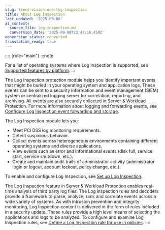 ```yaml
---
slug: trend-vision-one-log-inspection
title: About Log Inspection
last_updated: '2025-09-08'
ai_context:
  source_file: log-inspection.md
  conversion_date: '2025-09-08T23:42:16.450Z'
conversion_status: converted
translation_ready: true
---
```


:::: {role="main"}
:::note

For a list of operating systems where Log Inspection is supported, see [Supported features by platform](supported-features-linux-platform.mdx).
:::

The Log Inspection protection module helps you identify important events that might be buried in your operating system and application logs. These events can be sent to a security information and event management (SIEM) system or centralized logging server for correlation, reporting, and archiving. All events are also securely collected in Server & Workload Protection. For more information about logging and forwarding events, see [Configure Log Inspection event forwarding and storage](set-up-log-inspection.mdx).

The Log Inspection module lets you:

- Meet PCI DSS log monitoring requirements.
- Detect suspicious behavior.
- Collect events across heterogeneous environments containing different operating systems and diverse applications.
- View events such as error and informational events (disk full, service start, service shutdown, etc.).
- Create and maintain audit trails of administrator activity (administrator login or logout, account lockout, policy change, etc.).

To enable and configure Log Inspection, see [Set up Log Inspection](set-up-log-inspection.mdx).

The Log Inspection feature in Server & Workload Protection enables real-time analysis of third party log files. The Log Inspection rules and decoders provide a framework to parse, analyze, rank and correlate events across a wide variety of systems. As with intrusion prevention and integrity monitoring, Log Inspection content is delivered in the form of rules included in a security update. These rules provide a high level means of selecting the applications and logs to be analyzed. To configure and examine Log Inspection rules, see [Define a Log Inspection rule for use in policies](define-inspection-rule.mdx).
::::

